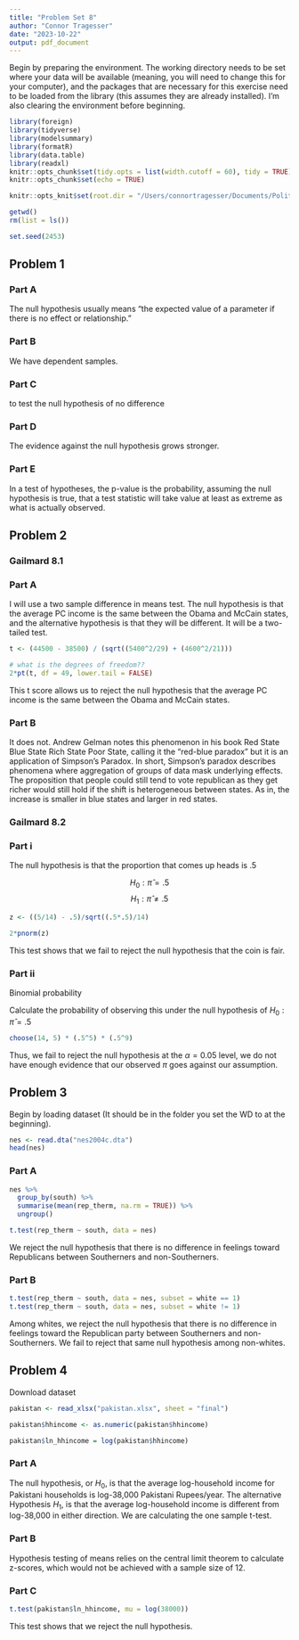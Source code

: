 ```yaml
---
title: "Problem Set 8"
author: "Connor Tragesser"
date: "2023-10-22"
output: pdf_document
---
```

Begin by preparing the environment. The working directory needs to be set where your data will be available (meaning, you will need to change this for your computer), and the packages that are necessary for this exercise need to be loaded from the library (this assumes they are already installed). I'm also clearing the environment before beginning.

```r
library(foreign)
library(tidyverse)
library(modelsummary)
library(formatR)
library(data.table)
library(readxl)
knitr::opts_chunk$set(tidy.opts = list(width.cutoff = 60), tidy = TRUE)
knitr::opts_chunk$set(echo = TRUE)

knitr::opts_knit$set(root.dir = "/Users/connortragesser/Documents/Political Science Coursework Readings/Quant 1/Problem Set 8/")

getwd()
rm(list = ls()) 

set.seed(2453)

```

## Problem 1

### Part A
The null hypothesis usually means "the expected value of a parameter if there is no effect or relationship."

### Part B

We have dependent samples.

### Part C

to test the null hypothesis of no difference

### Part D

The evidence against the null hypothesis grows stronger.

### Part E

In a test of hypotheses, the p-value is the probability, assuming the null hypothesis is true, that a test statistic will take value at least as extreme as what is actually observed.

## Problem 2

### Gailmard 8.1

### Part A
I will use a two sample difference in means test. The null hypothesis is that the average PC income is the same between the Obama and McCain states, and the alternative hypothesis is that they will be different. It will be a two-tailed test. 

```r

t <- (44500 - 38500) / (sqrt((5400^2/29) + (4600^2/21)))

# what is the degrees of freedom??
2*pt(t, df = 49, lower.tail = FALSE)

```

This t score allows us to reject the null hypothesis that the average PC income is the same between the Obama and McCain states.

### Part B
It does not. Andrew Gelman notes this phenomenon in his book Red State Blue State Rich State Poor State, calling it the "red-blue paradox" but it is an application of Simpson's Paradox. In short, Simpson's paradox describes phenomena where aggregation of groups of data mask underlying effects. The proposition that people could still tend to vote republican as they get richer would still hold if the shift is heterogeneous between states. As in, the increase is smaller in blue states and larger in red states. 

### Gailmard 8.2

### Part i
The null hypothesis is that the proportion that comes up heads is .5

$$H_0: \hat\pi = .5$$
$$H_1: \hat\pi \neq .5$$
```r
z <- ((5/14) - .5)/sqrt((.5*.5)/14)

2*pnorm(z)

```
This test shows that we fail to reject the null hypothesis that the coin is fair.

### Part ii


Binomial probability 

Calculate the probability of observing this under the null hypothesis of $H_0: \hat\pi = .5$

```r
choose(14, 5) * (.5^5) * (.5^9)
```

Thus, we fail to reject the null hypothesis at the $\alpha = 0.05$ level, we do not have enough evidence that our observed $\pi$ goes against our assumption.

## Problem 3

Begin by loading dataset (It should be in the folder you set the WD to at the beginning).

```r
nes <- read.dta("nes2004c.dta")
head(nes)
```

### Part A

```r
nes %>% 
  group_by(south) %>% 
  summarise(mean(rep_therm, na.rm = TRUE)) %>% 
  ungroup()

t.test(rep_therm ~ south, data = nes)
```
We reject the null hypothesis that there is no difference in feelings toward Republicans between Southerners and non-Southerners.

### Part B
```r
t.test(rep_therm ~ south, data = nes, subset = white == 1)
t.test(rep_therm ~ south, data = nes, subset = white != 1)
```

Among whites, we reject the null hypothesis that there is no difference in feelings toward the Republican party between Southerners and non-Southerners. We fail to reject that same null hypothesis among non-whites.

## Problem 4

Download dataset

```r
pakistan <- read_xlsx("pakistan.xlsx", sheet = "final")

pakistan$hhincome <- as.numeric(pakistan$hhincome)

pakistan$ln_hhincome = log(pakistan$hhincome)

```

### Part A

The null hypothesis, or $H_0$, is that the average log-household income for Pakistani households is log-38,000 Pakistani Rupees/year. The alternative Hypothesis $H_1$, is that the average log-household income is different from log-38,000 in either direction. We are calculating the one sample t-test.

### Part B

Hypothesis testing of means relies on the central limit theorem to calculate z-scores, which would not be achieved with a sample size of 12. 

### Part C

```r
t.test(pakistan$ln_hhincome, mu = log(38000))
```

This test shows that we reject the null hypothesis.
